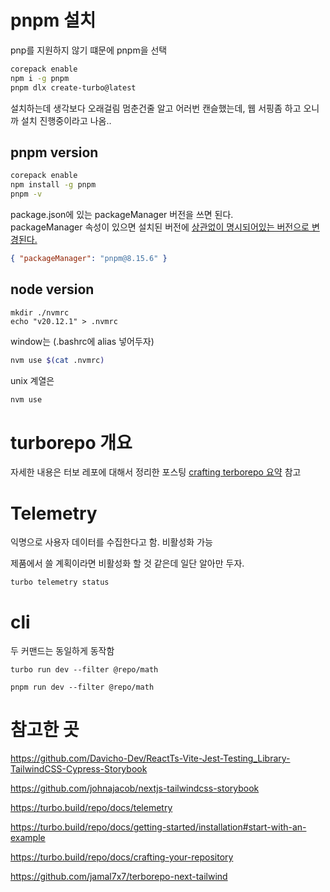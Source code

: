 # pnpm 설치

pnp를 지원하지 않기 떄문에 pnpm을 선택

```bash
corepack enable
npm i -g pnpm
pnpm dlx create-turbo@latest
```

설치하는데 생각보다 오래걸림 멈춘건줄 알고 어러번 캔슬했는데, 웹 서핑좀 하고 오니까 설치 진행중이라고 나옴..

## pnpm version

```bash
corepack enable
npm install -g pnpm
pnpm -v
```

package.json에 있는 packageManager 버전을 쓰면 된다.  
packageManager 속성이 있으면 설치된 버전에 [상관없이 명시되어있는 버전으로 변경된다.](https://nodejs.org/docs/latest/api/corepack.html#how-does-corepack-interact-with-npm)

```json
{ "packageManager": "pnpm@8.15.6" }
```

## node version

```
mkdir ./nvmrc
echo "v20.12.1" > .nvmrc
```

window는 (.bashrc에 alias 넣어두자)

```bash
nvm use $(cat .nvmrc)
```

unix 계열은

```bash
nvm use
```

# turborepo 개요

자세한 내용은 터보 레포에 대해서 정리한 포스팅 [crafting terborepo 요약](222.121.79.140/posts/turborepo/2) 참고

# Telemetry

익명으로 사용자 데이터를 수집한다고 함. 비활성화 가능

제품에서 쓸 계획이라면 비활성화 할 것 같은데 일단 알아만 두자.

`turbo telemetry status`

# cli

두 커맨드는 동일하게 동작함

`turbo run dev --filter @repo/math`

`pnpm run dev --filter @repo/math`

# 참고한 곳

https://github.com/Davicho-Dev/ReactTs-Vite-Jest-Testing_Library-TailwindCSS-Cypress-Storybook

https://github.com/johnajacob/nextjs-tailwindcss-storybook

https://turbo.build/repo/docs/telemetry

https://turbo.build/repo/docs/getting-started/installation#start-with-an-example

https://turbo.build/repo/docs/crafting-your-repository

https://github.com/jamal7x7/terborepo-next-tailwind
